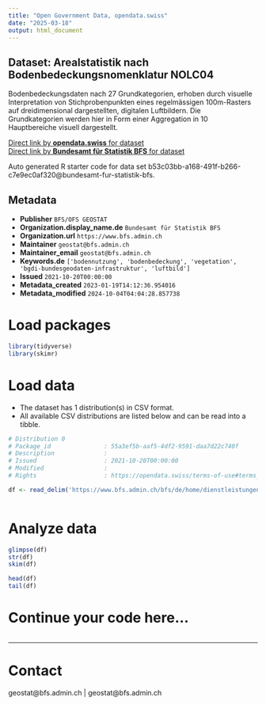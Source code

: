 ```yaml
---
title: "Open Government Data, opendata.swiss"
date: "2025-03-18"
output: html_document
---
```


## Dataset: Arealstatistik nach Bodenbedeckungsnomenklatur NOLC04

Bodenbedeckungsdaten nach 27 Grundkategorien, erhoben durch visuelle Interpretation von Stichprobenpunkten eines regelmässigen 100m-Rasters auf dreidimensional dargestellten, digitalen Luftbildern. Die Grundkategorien werden hier in Form einer Aggregation in 10 Hauptbereiche visuell dargestellt.

[Direct link by **opendata.swiss** for dataset](https://opendata.swiss/de/dataset/arealstatistik-nach-bodenbedeckungsnomenklatur-nolc04)<br>
[Direct link by **Bundesamt für Statistik BFS** for dataset](https://www.bfs.admin.ch/bfs/de/home/dienstleistungen/geostat/geodaten-bundesstatistik/boden-nutzung-bedeckung-eignung/arealstatistik-schweiz.assetdetail.32376295.html)

Auto generated R starter code for data set b53c03bb-a168-491f-b266-c7e9ec0af320@bundesamt-fur-statistik-bfs.

## Metadata

- **Publisher** `BFS/OFS GEOSTAT`
- **Organization.display_name.de** `Bundesamt für Statistik BFS`
- **Organization.url** `https://www.bfs.admin.ch`
- **Maintainer** `geostat@bfs.admin.ch`
- **Maintainer_email** `geostat@bfs.admin.ch`
- **Keywords.de** `['bodennutzung', 'bodenbedeckung', 'vegetation', 'bgdi-bundesgeodaten-infrastruktur', 'luftbild']`
- **Issued** `2021-10-20T00:00:00`
- **Metadata_created** `2023-01-19T14:12:36.954016`
- **Metadata_modified** `2024-10-04T04:04:28.857738`


# Load packages

```r

library(tidyverse)
library(skimr)

```

# Load data

-   The dataset has 1 distribution(s) in CSV format.
-   All available CSV distributions are listed below and can be read into a tibble.

```r

# Distribution 0
# Package_id               : 55a3ef5b-aaf5-4df2-9591-daa7d22c740f
# Description              : 
# Issued                   : 2021-10-20T00:00:00
# Modified                 : 
# Rights                   : https://opendata.swiss/terms-of-use#terms_by_ask

df <- read_delim('https://www.bfs.admin.ch/bfs/de/home/dienstleistungen/geostat/geodaten-bundesstatistik/boden-nutzung-bedeckung-eignung/arealstatistik-schweiz.assetdetail.32376296.html')



```

# Analyze data

```r

glimpse(df)
str(df)
skim(df)

head(df)
tail(df)

```

# Continue your code here...

```r

```

------------------------------------------------------------------------

# Contact

geostat@bfs.admin.ch | geostat@bfs.admin.ch
